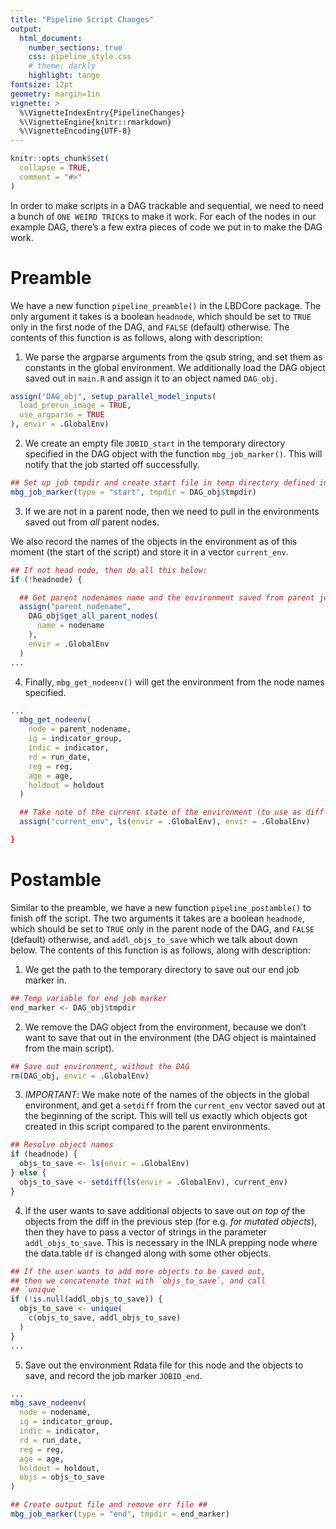 ```yaml
---
title: "Pipeline Script Changes"
output:
  html_document:
    number_sections: true
    css: pipeline_style.css
    # theme: darkly
    highlight: tango
fontsize: 12pt
geometry: margin=1in
vignette: >
  %\VignetteIndexEntry{PipelineChanges}
  %\VignetteEngine{knitr::rmarkdown}
  %\VignetteEncoding{UTF-8}
---
```

  
```r
knitr::opts_chunk$set(
  collapse = TRUE,
  comment = "#>"
)
```

In order to make scripts in a DAG trackable and sequential, we need to need a
bunch of `ONE WEIRD TRICK`s to make it work. For each of the nodes in our
example DAG, there's a few extra pieces of code we put in to make the DAG work.

# Preamble

We have a new function `pipeline_preamble()` in the LBDCore package. The only
argument it takes is a boolean `headnode`, which should be set to `TRUE` only
in the first node of the DAG, and `FALSE` (default) otherwise. The contents of
this function is as follows, along with description:

1. We parse the argparse arguments from the qsub string, and set them as
constants in the global environment. We additionally load the DAG object saved
out in `main.R` and assign it to an object named `DAG_obj`.
```r
assign("DAG_obj", setup_parallel_model_inputs(
  load_prerun_image = TRUE,
  use_argparse = TRUE
), envir = .GlobalEnv)
```

2. We create an empty file `JOBID_start` in the temporary directory specified
in the DAG object with the function `mbg_job_marker()`. This will notify that
the job started off successfully.
```r
## Set up job tmpdir and create start file in temp directory defined in DAG
mbg_job_marker(type = "start", tmpdir = DAG_obj$tmpdir)
```

3. If we are not in a parent node, then we need to pull in the environments
saved out from *all* parent nodes.

We also record the names of the objects in the environment as of this moment
(the start of the script) and store it in a vector `current_env`.
```r
## If not head node, then do all this below:
if (!headnode) {

  ## Get parent nodenames name and the environment saved from parent jobs
  assign("parent_nodename",
    DAG_obj$get_all_parent_nodes(
      name = nodename
    ),
    envir = .GlobalEnv
  )
...
```

4. Finally, `mbg_get_nodeenv()` will get the environment from the node names
specified.
```r
...
  mbg_get_nodeenv(
    node = parent_nodename,
    ig = indicator_group,
    indic = indicator,
    rd = run_date,
    reg = reg,
    age = age,
    holdout = holdout
  )

  ## Take note of the current state of the environment (to use as diff-loading)
  assign("current_env", ls(envir = .GlobalEnv), envir = .GlobalEnv)

}
```

# Postamble

Similar to the preamble, we have a new function `pipeline_postamble()` to finish
off the script. The two arguments it takes are a boolean `headnode`, which should
be set to `TRUE` only in the parent node of the DAG, and `FALSE` (default)
otherwise, and `addl_objs_to_save` which we talk about down below. The contents
of this function is as follows, along with description:

1. We get the path to the temporary directory to save out our end job marker in.
```r
## Temp variable for end job marker
end_marker <- DAG_obj$tmpdir
```

2. We remove the DAG object from the environment, because we don't want to save
that out in the environment (the DAG object is maintained from the main script).
```r
## Save out environment, without the DAG
rm(DAG_obj, envir = .GlobalEnv)
```
3. *IMPORTANT*: We make note of the names of the objects in the global
environment, and get a `setdiff` from the `current_env` vector saved out
at the beginning of the script. This will tell us exactly which objects got
created in this script compared to the parent environments.
```r
## Resolve object names
if (headnode) {
  objs_to_save <- ls(envir = .GlobalEnv)
} else {
  objs_to_save <- setdiff(ls(envir = .GlobalEnv), current_env)
}
```

4. If the user wants to save additional objects to save out *on top of* the
objects from the diff in the previous step (for e.g. *for mutated objects*),
then they have to pass a vector of strings in the parameter `addl_objs_to_save`.
This is necessary in the INLA prepping node where the data.table `df` is changed
along with some other objects.
```r
## If the user wants to add more objects to be saved out,
## then we concatenate that with `objs_to_save`, and call
## `unique`
if (!is.null(addl_objs_to_save)) {
  objs_to_save <- unique(
    c(objs_to_save, addl_objs_to_save)
  )
}
...
```

5. Save out the environment Rdata file for this node and the objects to save,
and record the job marker `JOBID_end`.
```r
...
mbg_save_nodeenv(
  node = nodename,
  ig = indicator_group,
  indic = indicator,
  rd = run_date,
  reg = reg,
  age = age,
  holdout = holdout,
  objs = objs_to_save
)

## Create output file and remove err file ##
mbg_job_marker(type = "end", tmpdir = end_marker)
```